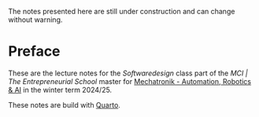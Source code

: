 :::{.callout-warning}
The notes presented here are still under construction and can change without warning.
:::

# Preface {.unnumbered}

These are the lecture notes for the _Softwaredesign_ class part of the _MCI | The Entrepreneurial School_ master for [Mechatronik - Automation, Robotics & AI](https://www.mci.edu/de/studium/master/mechatronik-automation-robotics-ai#im_studium) in the winter term 2024/25.

These notes are build with [Quarto](https://quarto.org/).
